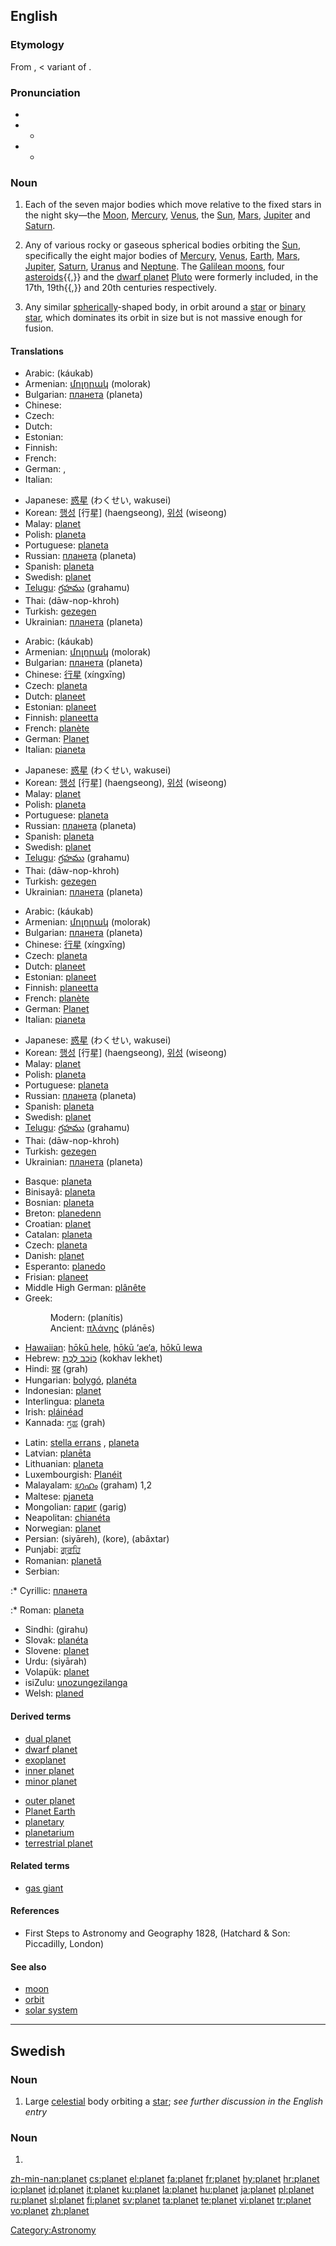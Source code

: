 ==English==

===Etymology===
From {{L.}} {{term|planeta|lang=la}}, {{term|planetes|lang=la}} < {{AGr.}} {{term|sc=polytonic|πλανήτης|tr=planētēs|lang=grc}} variant of {{term|sc=polytonic|πλάνης|tr=planēs||wanderer, planet|lang=grc}}.

===Pronunciation===
* {{IPA|/ˈplænɪt/}}
* {{audio|en-us-planet.ogg|Audio (US)}}
** {{rhymes|ænɪt}}
* {{IPA|/plænət/}}
** {{rhymes|ænət}}

===Noun===
{{wikipedia}}
{{en-noun}}

# {{context|obsolete|historical|,|or|astrology}} Each of the seven major bodies which move relative to the fixed stars in the night sky—the [[Moon]], [[Mercury]], [[Venus]], the [[Sun]], [[Mars]], [[Jupiter]] and [[Saturn]].
# {{astronomy}} Any of various rocky or gaseous spherical bodies orbiting the [[Sun]], specifically the eight major bodies of [[Mercury]], [[Venus]], [[Earth]], [[Mars]], [[Jupiter]], [[Saturn]], [[Uranus]] and [[Neptune]]. The [[Galilean moon]]s, four [[asteroid]]s{{,}} and the [[dwarf planet]] [[Pluto]] were formerly included, in the 17th, 19th{{,}} and 20th centuries respectively.
# {{context|astronomy|by extension}} Any similar [[spherically]]-shaped body, in orbit around a [[star]] or [[binary star]], which dominates its orbit in size but is not massive enough for fusion.

====Translations====
{{trans-top|each of the seven major bodies which move relative to the fixed stars in the night sky}}
* Arabic: {{ARchar|[[كوكب]]}} (káukab) {{m}}
* Armenian: [[մոլորակ]] (molorak)
* Bulgarian: [[планета]] (planeta) {{f}}
* Chinese: {{t|zh|行星|tr=xíngxīng}}
* Czech: {{t|cs|planeta|f}}
* Dutch: {{t|nl|planeet|f}}
* Estonian: {{t|et|planeet}}
* Finnish: {{t|fi|planeetta}}
* French: {{t|fr|planète|f}}
* German: {{t|de|Planet|m}}, {{t|de|Wandelstern|m}} {{qualifier|old}}
* Italian: {{t|it|pianeta|m}}
{{trans-mid}}
* Japanese: [[惑星]] (わくせい, wakusei)
* Korean: [[행성]] [行星] (haengseong), [[위성]] (wiseong)
* Malay: [[#Malay|planet]]
* Polish: [[planeta]] {{f}}
* Portuguese: [[planeta]] {{m}}
* Russian: [[планета]] (planeta) {{f}}
* Spanish: [[planeta]] {{m}}
* Swedish: [[#Swedish|planet]] {{c}}
* [[Telugu]]: [[గ్రహము]] (grahamu)
* Thai: {{THchar|[[ดาวนพเคราะห์]]}} (dāw-nop-khroh)
* Turkish: [[gezegen]]
* Ukrainian: [[планета]] (planeta) {{f}}
{{trans-bottom}}

{{trans-top|rocky or gaseous spherical bodies orbiting the Sun}}
* Arabic: {{ARchar|[[كوكب]]}} (káukab) {{m}}
* Armenian: [[մոլորակ]] (molorak)
* Bulgarian: [[планета]] (planeta) {{f}}
* Chinese: [[行星]] (xíngxīng)
* Czech: [[planeta]] {{f}}
* Dutch: [[planeet]] {{f}}
* Estonian: [[planeet]]
* Finnish: [[planeetta]]
* French: [[planète]] {{f}}
* German: [[Planet]] {{m}}
* Italian: [[pianeta]] {{m}}
{{trans-mid}}
* Japanese: [[惑星]] (わくせい, wakusei)
* Korean: [[행성]] [行星] (haengseong), [[위성]] (wiseong)
* Malay: [[#Malay|planet]]
* Polish: [[planeta]] {{f}}
* Portuguese: [[planeta]] {{m}}
* Russian: [[планета]] (planeta) {{f}}
* Spanish: [[planeta]] {{m}}
* Swedish: [[#Swedish|planet]] {{c}}
* [[Telugu]]: [[గ్రహము]] (grahamu)
* Thai: {{THchar|[[ดาวนพเคราะห์]]}} (dāw-nop-khroh)
* Turkish: [[gezegen]]
* Ukrainian: [[планета]] (planeta) {{f}}
{{trans-bottom}}

{{trans-top|similar spherically-shaped body, in orbit around a star}}
* Arabic: {{ARchar|[[كوكب]]}} (káukab) {{m}}
* Armenian: [[մոլորակ]] (molorak)
* Bulgarian: [[планета]] (planeta) {{f}}
* Chinese: [[行星]] (xíngxīng)
* Czech: [[planeta]] {{f}}
* Dutch: [[planeet]] {{f}}
* Estonian: [[planeet]]
* Finnish: [[planeetta]]
* French: [[planète]] {{f}}
* German: [[Planet]] {{m}}
* Italian: [[pianeta]] {{m}}
{{trans-mid}}
* Japanese: [[惑星]] (わくせい, wakusei)
* Korean: [[행성]] [行星] (haengseong), [[위성]] (wiseong)
* Malay: [[#Malay|planet]]
* Polish: [[planeta]] {{f}}
* Portuguese: [[planeta]] {{m}}
* Russian: [[планета]] (planeta) {{f}}
* Spanish: [[planeta]] {{m}}
* Swedish: [[#Swedish|planet]] {{c}}
* [[Telugu]]: [[గ్రహము]] (grahamu)
* Thai: {{THchar|[[ดาวนพเคราะห์]]}} (dāw-nop-khroh)
* Turkish: [[gezegen]]
* Ukrainian: [[планета]] (planeta) {{f}}
{{trans-bottom}}

{{checktrans-top}}
* Basque: [[planeta]]
* Binisayâ: [[planeta]]
* Bosnian: [[planeta]] {{f}}
* Breton: [[planedenn]] {{f}}
* Croatian: [[#Croatian|planet]]
* Catalan: [[planeta]] {{f}}
* Czech: [[planeta]] {{f}}
* Danish: [[#Danish|planet]]
* Esperanto: [[planedo]]
* Frisian: [[planeet]]
* Middle High German: [[plânête]] {{m}}
* Greek:
*: Modern: {{t|el|πλανήτης|m|}} (planítis)
*: Ancient: [[πλάνης]] (plánēs) {{m}}
* [[Hawaiian]]: [[hōkū hele]], [[hōkū ‘ae‘a]], [[hōkū lewa]]
* Hebrew: [[כוכב לכת|כּוֹכַב לֶכֶת]] (kokhav lekhet) {{m}}
* Hindi: [[ग्रह]] (grah)
* Hungarian: [[bolygó]], [[planéta]]
* Indonesian: [[#Indonesian|planet]]
* Interlingua: [[planeta]]
* Irish: [[pláinéad]] {{m}}
* Kannada: [[ಗ್ರಹ]] (grah)
{{trans-mid}}
* Latin: [[stella errans]] {{f}}, [[planeta]] {{m}}
* Latvian: [[planēta]] {{f}}
* Lithuanian: [[planeta]] {{f}}
* Luxembourgish: [[Planéit]] {{m}}
* Malayalam: [[ഗ്രഹം]] (graham) 1,2
* Maltese: [[pjaneta]] {{f}}
* Mongolian: [[гариг]] (garig)
* Neapolitan: [[chianéta]] {{m}}
* Norwegian: [[#Norwegian|planet]]
* Persian: {{FAchar|[[سیاره]]}} (siyāreh), {{FAchar|[[کره]]}} (kore), {{FAchar|[[اباختر]]}} (abâxtar)
* Punjabi: [[ਗ੍ਰਹਿ]] {{m}}
* Romanian: [[planetă]]
* Serbian:
:* Cyrillic: [[планета]] {{f}}
:* Roman: [[planeta]] {{f}}
* Sindhi: {{SDchar|[[گِرَھُھ]]}} (girahu) {{m}}
* Slovak: [[planéta]] {{f}}
* Slovene: [[#Slovene|planet]] {{m}}
* Urdu: {{URchar|[[سیاره]]}} (siyārah)
* Volapük: [[#Volapük|planet]]
* isiZulu: [[unozungezilanga]]
* Welsh: [[planed]]
{{trans-bottom}}

====Derived terms====
{{rel-top|terms derived from "planet"}}
* [[dual planet]]
* [[dwarf planet]]
* [[exoplanet]]
* [[inner planet]]
* [[minor planet]]
{{rel-mid}}
* [[outer planet]]
* [[Planet Earth]]
* [[planetary]]
* [[planetarium]]
* [[terrestrial planet]]
{{rel-bottom}}

====Related terms====
* [[gas giant]]

====References====
* First Steps to Astronomy and Geography 1828, (Hatchard & Son: Piccadilly, London)

====See also====
* [[moon]]
* [[orbit]]
* [[solar system]]

[[Category:Astronomy]]

----

==Swedish==

===Noun===
{{sv-noun-reg-er}}
{{infl|sv|noun|gender=c}}

# Large [[celestial]] body orbiting a [[star]]; ''see further discussion in the English entry''

===Noun===
{{infl|sv|noun}}

# {{form of|Definite singular|[[plan#Swedish|plan]]}}

[[zh-min-nan:planet]]
[[cs:planet]]
[[el:planet]]
[[fa:planet]]
[[fr:planet]]
[[hy:planet]]
[[hr:planet]]
[[io:planet]]
[[id:planet]]
[[it:planet]]
[[ku:planet]]
[[la:planet]]
[[hu:planet]]
[[ja:planet]]
[[pl:planet]]
[[ru:planet]]
[[sl:planet]]
[[fi:planet]]
[[sv:planet]]
[[ta:planet]]
[[te:planet]]
[[vi:planet]]
[[tr:planet]]
[[vo:planet]]
[[zh:planet]]